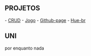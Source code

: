 
== PROJETOS ==

- [[CRUD]]
- [[Jogo]]
- [[Github-page]]
- [[Hue-br]]

== UNI ==

por enquanto nada

